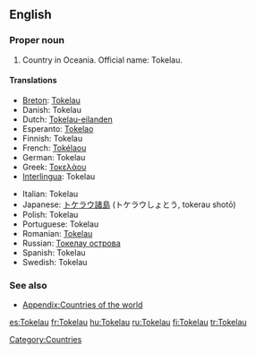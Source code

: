 ==English==
{{wikipedia}}

===Proper noun===
{{en-proper noun}}

# Country in Oceania. Official name: Tokelau.

====Translations====
{{trans-top|Oceanic country}}
* [[Breton]]: [[Tokelau]]
* Danish: Tokelau
* Dutch: [[Tokelau-eilanden]]
* Esperanto: [[Tokelao]]
* Finnish: Tokelau
* French: [[Tokélaou]]
* German: Tokelau
* Greek: [[Τοκελάου]]
* [[Interlingua]]: Tokelau
{{trans-mid}}
* Italian: Tokelau
* Japanese: [[トケラウ諸島]] (トケラウしょとう, tokerau shotō)
* Polish: Tokelau
* Portuguese: Tokelau
* Romanian: [[Tokelau]]
* Russian: [[Токелау острова]]
* Spanish: Tokelau
* Swedish: Tokelau
{{trans-bottom}}

===See also===
* [[Appendix:Countries of the world]]

[[Category:Countries]]

[[es:Tokelau]]
[[fr:Tokelau]]
[[hu:Tokelau]]
[[ru:Tokelau]]
[[fi:Tokelau]]
[[tr:Tokelau]]
